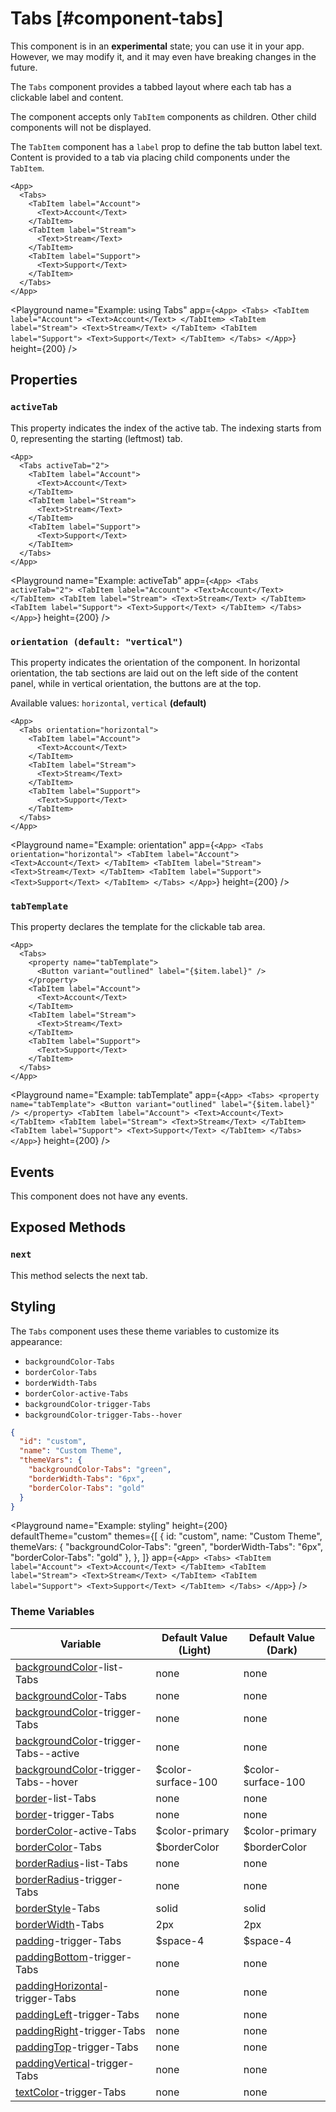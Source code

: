 
# Tabs [#component-tabs]

<Callout type="warning" emoji="📔">This component is in an **experimental** state; you can use it in your app. However, we may modify it, and it may even have breaking changes in the future.</Callout>

The `Tabs` component provides a tabbed layout where each tab has a clickable label and content.

The component accepts only `TabItem` components as children.
Other child components will not be displayed.

The `TabItem` component has a `label` prop to define the tab button label text.
Content is provided to a tab via placing child components under the `TabItem`.

```xmlui copy
<App>
  <Tabs>
    <TabItem label="Account">
      <Text>Account</Text>
    </TabItem>
    <TabItem label="Stream">
      <Text>Stream</Text>
    </TabItem>
    <TabItem label="Support">
      <Text>Support</Text>
    </TabItem>
  </Tabs>
</App>
```

<Playground
  name="Example: using Tabs"
  app={`
    <App>
      <Tabs>
        <TabItem label="Account">
          <Text>Account</Text>
        </TabItem>
        <TabItem label="Stream">
          <Text>Stream</Text>
        </TabItem>
        <TabItem label="Support">
          <Text>Support</Text>
        </TabItem>
      </Tabs>
    </App>
  `}
  height={200}
/>

## Properties

### `activeTab`

This property indicates the index of the active tab. The indexing starts from 0, representing the starting (leftmost) tab.

```xmlui copy /activeTab="2"/
<App>
  <Tabs activeTab="2">
    <TabItem label="Account">
      <Text>Account</Text>
    </TabItem>
    <TabItem label="Stream">
      <Text>Stream</Text>
    </TabItem>
    <TabItem label="Support">
      <Text>Support</Text>
    </TabItem>
  </Tabs>
</App>
```

<Playground
  name="Example: activeTab"
  app={`
    <App>
      <Tabs activeTab="2">
        <TabItem label="Account">
          <Text>Account</Text>
        </TabItem>
        <TabItem label="Stream">
          <Text>Stream</Text>
        </TabItem>
        <TabItem label="Support">
          <Text>Support</Text>
        </TabItem>
      </Tabs>
    </App>
  `}
  height={200}
/>

### `orientation (default: "vertical")`

This property indicates the orientation of the component. In horizontal orientation, the tab sections are laid out on the left side of the content panel, while in vertical orientation, the buttons are at the top.

Available values: `horizontal`, `vertical` **(default)**

```xmlui copy /orientation="horizontal"/
<App>
  <Tabs orientation="horizontal">
    <TabItem label="Account">
      <Text>Account</Text>
    </TabItem>
    <TabItem label="Stream">
      <Text>Stream</Text>
    </TabItem>
    <TabItem label="Support">
      <Text>Support</Text>
    </TabItem>
  </Tabs>
</App>
```

<Playground
  name="Example: orientation"
  app={`
    <App>
      <Tabs orientation="horizontal">
        <TabItem label="Account">
          <Text>Account</Text>
        </TabItem>
        <TabItem label="Stream">
          <Text>Stream</Text>
        </TabItem>
        <TabItem label="Support">
          <Text>Support</Text>
        </TabItem>
      </Tabs>
    </App>
  `}
  height={200}
/>

### `tabTemplate`

This property declares the template for the clickable tab area.

```xmlui copy {2-4}
<App>
  <Tabs>
    <property name="tabTemplate">
      <Button variant="outlined" label="{$item.label}" />
    </property>
    <TabItem label="Account">
      <Text>Account</Text>
    </TabItem>
    <TabItem label="Stream">
      <Text>Stream</Text>
    </TabItem>
    <TabItem label="Support">
      <Text>Support</Text>
    </TabItem>
  </Tabs>
</App>
```

<Playground
  name="Example: tabTemplate"
  app={`
    <App>
      <Tabs>
        <property name="tabTemplate">
          <Button variant="outlined" label="{$item.label}" />
        </property>
        <TabItem label="Account">
          <Text>Account</Text>
        </TabItem>
        <TabItem label="Stream">
          <Text>Stream</Text>
        </TabItem>
        <TabItem label="Support">
          <Text>Support</Text>
        </TabItem>
      </Tabs>
    </App>
  `}
  height={200}
/>

## Events

This component does not have any events.

## Exposed Methods

### `next`

This method selects the next tab.

## Styling

The `Tabs` component uses these theme variables to customize its appearance:

- `backgroundColor-Tabs`
- `borderColor-Tabs`
- `borderWidth-Tabs`
- `borderColor-active-Tabs`
- `backgroundColor-trigger-Tabs`
- `backgroundColor-trigger-Tabs--hover`

```json copy
{
  "id": "custom",
  "name": "Custom Theme",
  "themeVars": {
    "backgroundColor-Tabs": "green",
    "borderWidth-Tabs": "6px",
    "borderColor-Tabs": "gold"
  }
}
```

<Playground
  name="Example: styling"
  height={200}
  defaultTheme="custom"
  themes={[
    {
      id: "custom",
      name: "Custom Theme",
      themeVars: {
        "backgroundColor-Tabs": "green",
        "borderWidth-Tabs": "6px",
        "borderColor-Tabs": "gold"
      },
    },
  ]}
  app={`
    <App>
      <Tabs>
        <TabItem label="Account">
          <Text>Account</Text>
        </TabItem>
        <TabItem label="Stream">
          <Text>Stream</Text>
        </TabItem>
        <TabItem label="Support">
          <Text>Support</Text>
        </TabItem>
      </Tabs>
    </App>
  `}
/>

### Theme Variables

| Variable | Default Value (Light) | Default Value (Dark) |
| --- | --- | --- |
| [backgroundColor](../styles-and-themes/common-units/#color)-list-Tabs | <GrayText>none</GrayText> | <GrayText>none</GrayText> |
| [backgroundColor](../styles-and-themes/common-units/#color)-Tabs | <GrayText>none</GrayText> | <GrayText>none</GrayText> |
| [backgroundColor](../styles-and-themes/common-units/#color)-trigger-Tabs | <GrayText>none</GrayText> | <GrayText>none</GrayText> |
| [backgroundColor](../styles-and-themes/common-units/#color)-trigger-Tabs--active | <GrayText>none</GrayText> | <GrayText>none</GrayText> |
| [backgroundColor](../styles-and-themes/common-units/#color)-trigger-Tabs--hover | $color-surface-100 | $color-surface-100 |
| [border](../styles-and-themes/common-units/#border)-list-Tabs | <GrayText>none</GrayText> | <GrayText>none</GrayText> |
| [border](../styles-and-themes/common-units/#border)-trigger-Tabs | <GrayText>none</GrayText> | <GrayText>none</GrayText> |
| [borderColor](../styles-and-themes/common-units/#color)-active-Tabs | $color-primary | $color-primary |
| [borderColor](../styles-and-themes/common-units/#color)-Tabs | $borderColor | $borderColor |
| [borderRadius](../styles-and-themes/common-units/#border-rounding)-list-Tabs | <GrayText>none</GrayText> | <GrayText>none</GrayText> |
| [borderRadius](../styles-and-themes/common-units/#border-rounding)-trigger-Tabs | <GrayText>none</GrayText> | <GrayText>none</GrayText> |
| [borderStyle](../styles-and-themes/common-units/#border-style)-Tabs | solid | solid |
| [borderWidth](../styles-and-themes/common-units/#size)-Tabs | 2px | 2px |
| [padding](../styles-and-themes/common-units/#size)-trigger-Tabs | $space-4 | $space-4 |
| [paddingBottom](../styles-and-themes/common-units/#size)-trigger-Tabs | <GrayText>none</GrayText> | <GrayText>none</GrayText> |
| [paddingHorizontal](../styles-and-themes/common-units/#size)-trigger-Tabs | <GrayText>none</GrayText> | <GrayText>none</GrayText> |
| [paddingLeft](../styles-and-themes/common-units/#size)-trigger-Tabs | <GrayText>none</GrayText> | <GrayText>none</GrayText> |
| [paddingRight](../styles-and-themes/common-units/#size)-trigger-Tabs | <GrayText>none</GrayText> | <GrayText>none</GrayText> |
| [paddingTop](../styles-and-themes/common-units/#size)-trigger-Tabs | <GrayText>none</GrayText> | <GrayText>none</GrayText> |
| [paddingVertical](../styles-and-themes/common-units/#size)-trigger-Tabs | <GrayText>none</GrayText> | <GrayText>none</GrayText> |
| [textColor](../styles-and-themes/common-units/#color)-trigger-Tabs | <GrayText>none</GrayText> | <GrayText>none</GrayText> |
